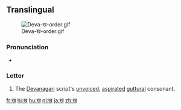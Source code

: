 {{also|ख़}}
{{Devanagari character info|hex=916|name=DEVANAGARI LETTER KHA}}
==Translingual==
[[File:Deva-ख-order.gif|thumb]]

===Pronunciation===
* {{IPA|/kʰə/|lang=mul}}

===Letter===
{{mul-deva|kha}}

# The [[Devanagari]] script's [[unvoiced]], [[aspirated]] [[guttural]] consonant.

[[fr:ख]]
[[hi:ख]]
[[hu:ख]]
[[nl:ख]]
[[ja:ख]]
[[zh:ख]]